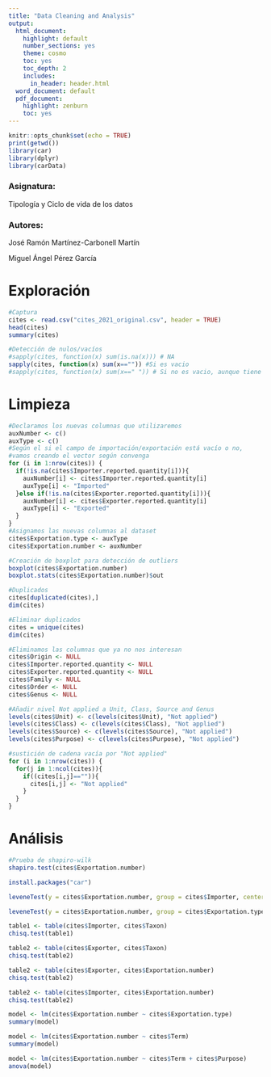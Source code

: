 ```yaml
---
title: "Data Cleaning and Analysis"
output:
  html_document:
    highlight: default
    number_sections: yes
    theme: cosmo
    toc: yes
    toc_depth: 2
    includes:
      in_header: header.html
  word_document: default
  pdf_document:
    highlight: zenburn
    toc: yes
---
```


```r
knitr::opts_chunk$set(echo = TRUE)
print(getwd())
library(car)
library(dplyr)
library(carData)
```


### Asignatura:

Tipología y Ciclo de vida de los datos

### Autores:


José Ramón Martínez-Carbonell Martín

Miguel Ángel Pérez García


# Exploración

```r
#Captura
cites <- read.csv("cites_2021_original.csv", header = TRUE)
head(cites)
summary(cites)
```

```r
#Detección de nulos/vacíos
#sapply(cites, function(x) sum(is.na(x))) # NA
sapply(cites, function(x) sum(x=="")) #Si es vacio
#sapply(cites, function(x) sum(x==" ")) # Si no es vacio, aunque tiene un espacio
```

# Limpieza

```r
#Declaramos los nuevas columnas que utilizaremos
auxNumber <- c()
auxType <- c()
#Según el si el campo de importación/exportación está vacío o no,
#vamos creando el vector según convenga
for (i in 1:nrow(cites)) {
  if(!is.na(cites$Importer.reported.quantity[i])){
    auxNumber[i] <- cites$Importer.reported.quantity[i]
    auxType[i] <- "Imported"
  }else if(!is.na(cites$Exporter.reported.quantity[i])){
    auxNumber[i] <- cites$Exporter.reported.quantity[i]
    auxType[i] <- "Exported"
  }
}
#Asignamos las nuevas columnas al dataset
cites$Exportation.type <- auxType
cites$Exportation.number <- auxNumber
```


```r
#Creación de boxplot para detección de outliers
boxplot(cites$Exportation.number)
boxplot.stats(cites$Exportation.number)$out
```


```r
#Duplicados
cites[duplicated(cites),]
dim(cites)
```



```r
#Eliminar duplicados
cites = unique(cites)
dim(cites)
```

```r
#Eliminamos las columnas que ya no nos interesan
cites$Origin <- NULL
cites$Importer.reported.quantity <- NULL
cites$Exporter.reported.quantity <- NULL
cites$Family <- NULL
cites$Order <- NULL
cites$Genus <- NULL
```



```r
#Añadir nivel Not applied a Unit, Class, Source and Genus
levels(cites$Unit) <- c(levels(cites$Unit), "Not applied")
levels(cites$Class) <- c(levels(cites$Class), "Not applied")
levels(cites$Source) <- c(levels(cites$Source), "Not applied")
levels(cites$Purpose) <- c(levels(cites$Purpose), "Not applied")

```


```r
#sustición de cadena vacía por "Not applied"
for (i in 1:nrow(cites)) {
  for(j in 1:ncol(cites)){
    if((cites[i,j]=="")){
      cites[i,j] <- "Not applied"
    }
  }
}
```



# Análisis

```r
#Prueba de shapiro-wilk
shapiro.test(cites$Exportation.number)
```

```r
install.packages("car")
```

```r
leveneTest(y = cites$Exportation.number, group = cites$Importer, center = "median")
```
```r
leveneTest(y = cites$Exportation.number, group = cites$Exportation.type, center = "median")
```

```r
table1 <- table(cites$Importer, cites$Taxon)
chisq.test(table1)
```

```r
table2 <- table(cites$Exporter, cites$Taxon)
chisq.test(table2)
```

```r
table2 <- table(cites$Exporter, cites$Exportation.number)
chisq.test(table2)
```


```r
table2 <- table(cites$Importer, cites$Exportation.number)
chisq.test(table2)
```
```r
model <- lm(cites$Exportation.number ~ cites$Exportation.type)
summary(model)
```


```r
model <- lm(cites$Exportation.number ~ cites$Term)
summary(model)
```

```r
model <- lm(cites$Exportation.number ~ cites$Term + cites$Purpose)
anova(model)
```